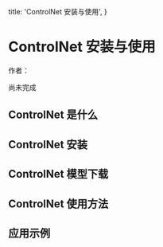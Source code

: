  title: 'ControlNet 安装与使用',
}


# ControlNet 安装与使用

作者：<Authors names="ciaochaos" />

<Note>
  尚未完成
</Note>


## ControlNet 是什么


## ControlNet 安装


## ControlNet 模型下载


## ControlNet 使用方法



## 应用示例